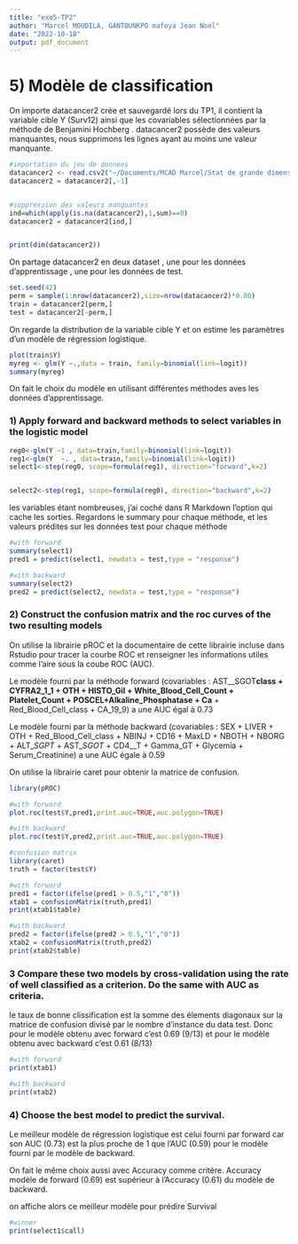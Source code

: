 ```yaml
---
title: "exo5-TP2"
author: "Marcel MOUDILA, GANTOUNKPO mafoya Jean Noel"
date: "2022-10-18"
output: pdf_document
---
```

# 5) Modèle de classification

On importe datacancer2 crée et sauvegardé lors du TP1, il contient la variable cible
Y (Surv12) ainsi que les covariables sélectionnées par la méthode de Benjamini Hochberg
. datacancer2 possède des valeurs manquantes, nous supprimons les lignes ayant au moins une valeur manquante.


```r

#importation du jeu de donnees
datacancer2 <- read.csv2("~/Documents/MCAD Marcel/Stat de grande dimension/TP2/datacancer2.csv")
datacancer2 = datacancer2[,-1]


#suppression des valeurs manquantes
ind=which(apply(is.na(datacancer2),1,sum)==0)
datacancer2 = datacancer2[ind,]


print(dim(datacancer2))
```


On partage datacancer2 en deux dataset , une pour les données d'apprentissage , une pour les données de test. 

```r
set.seed(42)
perm = sample(1:nrow(datacancer2),size=nrow(datacancer2)*0.80)
train = datacancer2[perm,]
test = datacancer2[-perm,]
```

On regarde la distribution de la variable cible Y et on estime les paramètres d'un modèle de régression logistique.

```r
plot(train$Y)
myreg <- glm(Y ~.,data = train, family=binomial(link=logit))
summary(myreg)
```


On fait le choix du modèle en utilisant différentes méthodes aves les données 
d'apprentissage.

### 1) Apply forward and backward methods to select variables in the logistic model

```r
reg0<-glm(Y ~1 , data=train,family=binomial(link=logit))
reg1<-glm(Y  ~. , data=train,family=binomial(link=logit))
select1<-step(reg0, scope=formula(reg1), direction="forward",k=2)


select2<-step(reg1, scope=formula(reg0), direction="backward",k=2)


```

les variables étant nombreuses, j'ai coché dans R Markdown l'option qui cache les sorties. Regardons le summary pour chaque méthode, et les valeurs prédites sur les données test pour chaque méthode


```r
#with forward
summary(select1)
pred1 = predict(select1, newdata = test,type = "response")

#with backward
summary(select2)
pred2 = predict(select2, newdata = test,type = "response")
```


### 2) Construct the confusion matrix and the roc curves of the two resulting models

On utilise la librairie pROC et la documentaire de cette librairie incluse dans Rstudio pour tracer la courbe ROC et renseigner les informations utiles comme l'aire sous la coube ROC (AUC). 

Le modèle fourni par la méthode forward (covariables : AST__SGOT__class + CYFRA2_1_1 + OTH + HISTO_Gil + White_Blood_Cell_Count + Platelet_Count + POSCEL+Alkaline_Phosphatase + Ca__ + Red_Blood_Cell_class + CA_19_9) a une AUC égal à 0.73
    
Le modèle fourni par la méthode backward (covariables : SEX + LIVER + OTH + Red_Blood_Cell_class + NBINJ + CD16 + MaxLD + NBOTH + NBORG + ALT__SGPT_ + AST__SGOT_ +
CD4__T + Gamma_GT + Glycemia + Serum_Creatinine) a une AUC égale à 0.59

On utilise la librairie caret pour obtenir la matrice de confusion. 

```r
library(pROC)

#with forward
plot.roc(test$Y,pred1,print.auc=TRUE,auc.polygon=TRUE)

#with backward
plot.roc(test$Y,pred2,print.auc=TRUE,auc.polygon=TRUE)

#confusion matrix
library(caret)
truth = factor(test$Y)

#with forward
pred1 = factor(ifelse(pred1 > 0.5,"1","0"))
xtab1 = confusionMatrix(truth,pred1)
print(xtab1$table)

#with backward
pred2 = factor(ifelse(pred2 > 0.5,"1","0"))
xtab2 = confusionMatrix(truth,pred2)
print(xtab2$table)


```
### 3 Compare these two models by cross-validation using the rate of well classified as a criterion. Do the same with AUC as criteria.

le taux de bonne clissification est la somme des élements diagonaux sur la matrice de confusion divisé par le nombre d'instance du data test. Donc pour le modèle obtenu avec forward c'est  0.69 (9/13) et pour le modèle obtenu avec backward c'est 0.61 (8/13)

```r
#with forward
print(xtab1)

#with backward
print(xtab2)
```

### 4) Choose the best model to predict the survival.

Le meilleur modèle de régression logistique est celui fourni par forward car son AUC (0.73) est la plus proche de 1 que l'AUC (0.59) pour le modèle fourni par le modèle de backward. 

On fait le même choix aussi avec Accuracy comme critère. Accuracy modèle de forward (0.69) est supérieur à l'Accuracy (0.61) du modèle de backward. 

on affiche alors ce meilleur modèle pour prédire Survival
```r
#winner 
print(select1$call)
```
